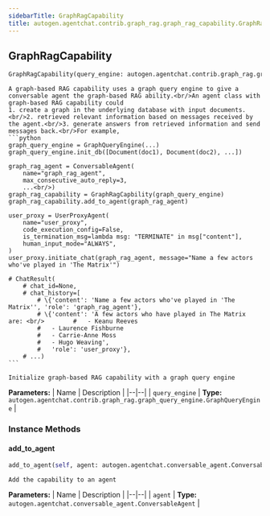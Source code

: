 ```yaml
---
sidebarTitle: GraphRagCapability
title: autogen.agentchat.contrib.graph_rag.graph_rag_capability.GraphRagCapability
---
```

<h2 id="autogen.agentchat.contrib.graph_rag.graph_rag_capability.GraphRagCapability" class="doc doc-heading">
    <code class="doc-symbol doc-symbol-heading doc-symbol-class"></code>
    <span class="doc doc-object-name doc-class-name">GraphRagCapability</span>
</h2>

```python
GraphRagCapability(query_engine: autogen.agentchat.contrib.graph_rag.graph_query_engine.GraphQueryEngine)
```

    A graph-based RAG capability uses a graph query engine to give a conversable agent the graph-based RAG ability.<br/>An agent class with graph-based RAG capability could
    1. create a graph in the underlying database with input documents.<br/>2. retrieved relevant information based on messages received by the agent.<br/>3. generate answers from retrieved information and send messages back.<br/>For example,
    ```python
    graph_query_engine = GraphQueryEngine(...)
    graph_query_engine.init_db([Document(doc1), Document(doc2), ...])
    
    graph_rag_agent = ConversableAgent(
        name="graph_rag_agent",
        max_consecutive_auto_reply=3,
        ...<br/>)
    graph_rag_capability = GraphRagCapbility(graph_query_engine)
    graph_rag_capability.add_to_agent(graph_rag_agent)
    
    user_proxy = UserProxyAgent(
        name="user_proxy",
        code_execution_config=False,
        is_termination_msg=lambda msg: "TERMINATE" in msg["content"],
        human_input_mode="ALWAYS",
    )
    user_proxy.initiate_chat(graph_rag_agent, message="Name a few actors who've played in 'The Matrix'")
    
    # ChatResult(
        # chat_id=None,
        # chat_history=[
            # \{'content': 'Name a few actors who've played in 'The Matrix'', 'role': 'graph_rag_agent'},
            # \{'content': 'A few actors who have played in The Matrix are: <br/>        #   - Keanu Reeves
            #   - Laurence Fishburne
            #   - Carrie-Anne Moss
            #   - Hugo Weaving',
            #   'role': 'user_proxy'},
        # ...)
    ```
    
    Initialize graph-based RAG capability with a graph query engine

<b>Parameters:</b>
| Name | Description |
|--|--|
| `query_engine` | **Type:** `autogen.agentchat.contrib.graph_rag.graph_query_engine.GraphQueryEngine` |

### Instance Methods

<code class="doc-symbol doc-symbol-heading doc-symbol-method"></code>
#### add_to_agent

```python
add_to_agent(self, agent: autogen.agentchat.conversable_agent.ConversableAgent) -> 
```

    Add the capability to an agent

<b>Parameters:</b>
| Name | Description |
|--|--|
| `agent` | **Type:** `autogen.agentchat.conversable_agent.ConversableAgent` |

<br />